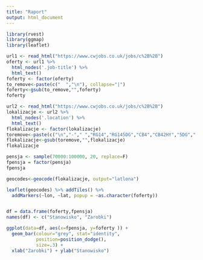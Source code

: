 ---
title: "Raport"
output: html_document
---
```{r}
library(rvest)
library(ggmap)
library(leaflet)

url1 <- read_html("https://www.cwjobs.co.uk/jobs/c%2B%2B")
oferty <- url1 %>%
  html_nodes('.job-title') %>%
  html_text()
foferty <- factor(oferty)
to_remove<-paste(c("  ","\n"), collapse="|")
foferty<-gsub(to_remove,"",foferty)
foferty

url2 <- read_html("https://www.cwjobs.co.uk/jobs/c%2B%2B")
lokalizacje <- url2 %>%
  html_nodes('.location') %>%
  html_text()
flokalizacje <- factor(lokalizacje)
toremove<-paste(c("\n","-"," ","RG14","RG145DG","CB4","CB42HY","5DG",",","2HY"), collapse="|")
flokalizacje<-gsub(toremove,"",flokalizacje)
flokalizacje

pensja <- sample(70000:100000, 20, replace=F)
fpensja = factor(pensja)
fpensja

geocodes<-geocode(flokalizacje, output="latlona")

leaflet(geocodes) %>% addTiles() %>%
  addMarkers(~lon, ~lat, popup = ~as.character(foferty))


df = data.frame(foferty,fpensja)
names(df) <- c("Stanowisko", "Zarobki")

ggplot(data=df, aes(x=fpensja, y=foferty )) +
  geom_bar(colour="grey", stat="identity",
           position=position_dodge(),
           size=.3) +    
  xlab("Zarobki") + ylab("Stanowisko")

```

